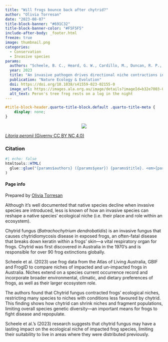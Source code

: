 ```yaml
---
title: "Will frogs bounce back after chytrid?"
author: "Olivia Torresan"
date: "2023-08-07"
title-block-banner: "#691C32"
title-block-banner-color: "#F5F5F5"
include-after-body: _footer.html
freeze: true
image: thumbnail.png
categories:
  - Conservation
  - Invasive species
params:
  authors: "Scheele, B. C., Heard, G. W., Cardillo, M., Duncan, R. P., Gillespie, G. R., Hoskin, C. J., Mahony, M., Newell, D., Rowley, J. J. L., & Sopniewski, J."
  year: 2023
  title: "An invasive pathogen drives directional niche contractions in amphibians"
  publication: "Nature Ecology & Evolution"
  doi: https://doi.org/10.1038/s41559-023-02155-0
  image_url: https://images.ala.org.au/image/details?imageId=b32e7003-0ab0-4d8d-95af-b8ea4e730fe8
  alt_text: Peron's tree frog rests on a log in the night
---
```


<!-- remove metadata section -->

```css
#title-block-header.quarto-title-block.default .quarto-title-meta {
    display: none;
}
```


<!-- Side panel -->

:::{.column-page}

:::{.paper-side-column}

<center>
:::{.col-image layout-ncol=1 style="margin-left: auto; margin-right: auto;"}
<!-- add image url -->
<img src="https://ala-images.s3.ap-southeast-2.amazonaws.com/store/8/e/f/0/b32e7003-0ab0-4d8d-95af-b8ea4e730fe8/original" class="rounded"/></img>
:::
</center>

::: figure-caption
<!-- edit caption -->
[*Litoria peronii* (Giverny CC BY NC 4.0)](https://images.ala.org.au/image/details?imageId=b32e7003-0ab0-4d8d-95af-b8ea4e730fe8)
:::

### Citation
```r
#| echo: false
htmltools::HTML(
  glue::glue("{params$authors} ({params$year}) {params$title}. <em>{params$publication}</em> <a href='{params$doi}' target='_blank'>{params$doi}</a>")
)
```


#### Page info
Prepared by 
[Olivia Torresan](https://labs.ala.org.au/people/Torresan_Olivia/)
:::


<!-- Main panel description -->

::: {.paper-main-column}
Although it’s well documented that native species decline when invasive species are introduced, less is known of how an invasive species can reshape a native species’ ecological niche (i.e. their place and role within an ecosystem). 

Chytrid fungus (*Batrachochytrium dendrobatidis*) is an invasive fungus that causes chytridiomycosis disease in exposed frogs, an often-fatal disease that breaks down keratin within a frogs' skin—a vital respiratory organ for frogs. Chytrid was first discovered in Australia in the 1970's and is responsible for over 90 frog extinctions globally.

Scheele et al. (2023) use frog data from the Atlas of Living Australia, GBIF and FrogID to compare niches of impacted and un-impacted frogs in Australia. Niches extend on a species current occurrence record and incorporate broader environmental, climatic, and dietary preferences of frogs, as well as their larger ecosystem role.

The authors found that Chytrid fungus contracted frogs’ ecological niches, restricting many species to niches with conditions less favoured by chytrid. This finding shows how chytrid can shrink niches and fragment populations, limiting overall species genetic diversity—an important means for frogs to fight disease and repopulate. 

Scheele et al.’s (2023) research suggests that chytrid fungus may have a lasting impact on the ecological niche of impacted frog species, limiting their suitability to live in areas where they were distributed previously.
:::

:::